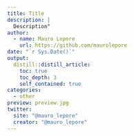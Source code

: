 ```yaml
---
title: Title
description: |
  Description"
author:
  - name: Mauro Lepore
    url: https://github.com/maurolepore
date: "`r Sys.Date()`"
output: 
  distill::distill_article:
    toc: true
    toc_depth: 3
    self_contained: true
categories:
  - other
preview: preview.jpg
twitter:
  site: "@mauro_lepore"
  creator: "@mauro_lepore"
---
```




